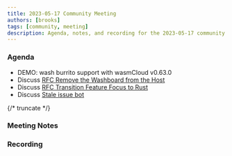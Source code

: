 ```yaml
---
title: 2023-05-17 Community Meeting
authors: [brooks]
tags: [community, meeting]
description: Agenda, notes, and recording for the 2023-05-17 community meeting
---
```



### Agenda

- DEMO: wash burrito support with wasmCloud v0.63.0
- Discuss [RFC Remove the Washboard from the Host](https://github.com/wasmCloud/wasmCloud/issues/321)
- Discuss [RFC Transition Feature Focus to Rust](https://github.com/wasmCloud/wasmCloud/issues/324)
- Discuss [Stale issue bot](https://github.com/wasmCloud/wasmCloud/pull/330) 

{/* truncate */}

### Meeting Notes

### Recording

<YouTube url="https://youtu.be/w56o2p2woYY" />
